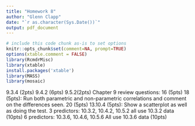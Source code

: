 ```yaml
---
title: "Homework 8"
author: "Glenn Clapp"
date: "`r as.character(Sys.Date())`"
output: pdf_document
---
```


```r
# include this code chunk as-is to set options
knitr::opts_chunk$set(comment=NA, prompt=TRUE)
options(xtable.comment = FALSE)
library(RcmdrMisc)
library(xtable)
install.packages('xtable')
library(MASS)
library(mosaic)
```
9.3.4 (2pts)
9.4.2 (6pts)
9.5.2(2pts)
Chapter 9 review questions:
16 (5pts)
18 (5pts): Run both parametric and non-parametric correlations and comment on the differences seen.
20 (5pts)
13.10.4 (5pts): Show a scatterplot as well as doing the test.
3 predictors: 10.3.2, 10.4.2, 10.5.2 all use 10.3.2 data (10pts)
6 predictors: 10.3.6, 10.4.6, 10.5.6 All use 10.3.6 data (10pts)
